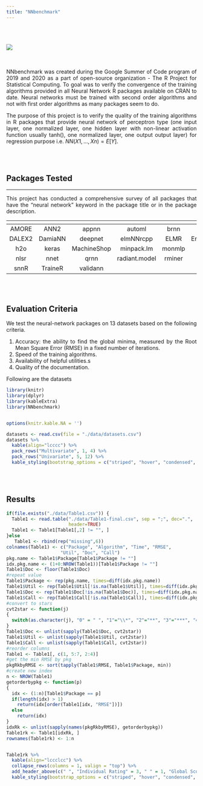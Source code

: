 ```yaml
---
title: "NNbenchmark"
---
```



<br>
<br>


<style>
body {
text-align: justify}
</style>


<div class = "row">

<div class = "col-md-4">
<img src="images/nnbenchmark_logo.png">
</div>

  
<div class = "col-md-8">
<br><br> NNbenchmark was created during the Google Summer of Code program of 2019 and 2020 as a part of open-source organization - The R Project for Statistical Computing. To goal was to verify the convergence of the training algorithms provided in all Neural Network R packages available on CRAN to date. Neural networks must be trained with second order algorithms and not with first order algorithms as many packages seem to do. 

The purpose of this project is to verify the quality of the training algorithms in R packages that provide neural network of perceptron type (one input layer, one normalized layer, one hidden layer with non-linear activation function usually tanh(), one normalized layer, one output output layer) for regression purpose i.e. $NN(X1, ..., Xn) = E[Y]$.  
</div>
  
</div>


<br>
<br>


## Packages Tested
***

This project has conducted a comprehensive survey of all packages that have the “neural network” keyword in the package title or in the package description.

|    []()       |               |               |               |               |               |
|:-------------:|:-------------:|:-------------:|:-------------:|:-------------:|:-------------:| 
|   AMORE       |    ANN2       |  appnn        |   automl      |  brnn         |  CaDENCE      |
|   DALEX2      |    DamiaNN    |  deepnet      |   elmNNrcpp   |   ELMR        | EnsembleBase  |                
|   h2o         |   keras       |  MachineShop  |   minpack.lm  |  monmlp       |  neuralnet    |
|  nlsr         |  nnet         |  qrnn         | radiant.model | rminer        | RSNNS         | 
| snnR          |  TraineR      | validann      |


<br>
<br>


## Evaluation Criteria

We test the neural-network packages on 13 datasets based on the following criteria.

1. Accuracy: the ability to find the global minima, measured by the Root Mean Square Error (RMSE) in a fixed number of iterations.
2. Speed of the training algorithms.
3. Availability of helpful utilities.s 
4. Quality of the documentation.

Following are the datasets 

```r
library(knitr)
library(dplyr)
library(kableExtra)
library(NNbenchmark)


options(knitr.kable.NA = '')

datasets <- read.csv(file = "./data/datasets.csv")
datasets %>%
  kable(align="lcccc") %>%
  pack_rows("Multivariate", 1, 4) %>%
  pack_rows("Univariate", 5, 12) %>%
  kable_styling(bootstrap_options = c("striped", "hover", "condensed", "responsive")) 
```

<br>
<br>

## Results

```r
if(file.exists("./data/Table1.csv")) {  
  Table1 <- read.table("./data/Table1-final.csv", sep = ";", dec=".",
                       header=TRUE)
  Table1 <- Table1[Table1[,2] != "", ]
}else 
   Table1 <- rbind(rep("missing",6))
colnames(Table1) <- c("Package", "Algorithm", "Time", "RMSE",
                    "Util", "Doc", "Call")
pkg.name <- Table1$Package[Table1$Package != ""]
idx.pkg.name <- (1+0:NROW(Table1))[Table1$Package != ""]
Table1$Doc <- floor(Table1$Doc)
#repeat value
Table1$Package <- rep(pkg.name, times=diff(idx.pkg.name))
Table1$Util <- rep(Table1$Util[!is.na(Table1$Util)], times=diff(idx.pkg.name))
Table1$Doc <- rep(Table1$Doc[!is.na(Table1$Doc)], times=diff(idx.pkg.name))
Table1$Call <- rep(Table1$Call[!is.na(Table1$Call)], times=diff(idx.pkg.name))
#convert to stars
cvt2star <- function(j)
{
  switch(as.character(j), "0" = " ", "1"="\\*", "2"="**", "3"="***", "4"="****")
}
Table1$Doc <- unlist(sapply(Table1$Doc, cvt2star))
Table1$Util <- unlist(sapply(Table1$Util, cvt2star))
Table1$Call <- unlist(sapply(Table1$Call, cvt2star))
#reorder columns
Table1 <- Table1[, c(1, 5:7, 2:4)]
#get the min RMSE by pkg
pkgRkbyRMSE <- sort(tapply(Table1$RMSE, Table1$Package, min))
#create new index
n <- NROW(Table1)
getorderbypkg <- function(p)
{
  idx <- (1:n)[Table1$Package == p]
  if(length(idx) > 1)
    return(idx[order(Table1[idx, "RMSE"])])
  else
    return(idx)
}
idxRk <- unlist(sapply(names(pkgRkbyRMSE), getorderbypkg))
Table1rk <- Table1[idxRk, ]
rownames(Table1rk) <- 1:n


Table1rk %>% 
  kable(align="lccclcc") %>%
  collapse_rows(columns = 1, valign = "top") %>%
  add_header_above(c(" ", "Individual Rating" = 3, " " = 1, "Global Score" = 2)) %>%
  kable_styling(bootstrap_options = c("striped", "hover", "condensed", "responsive")) 
```
